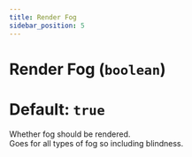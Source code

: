 ```yaml
---
title: Render Fog
sidebar_position: 5
---
```

# Render Fog (`boolean`)
# Default: `true`
Whether fog should be rendered.  
Goes for all types of fog so including blindness.
